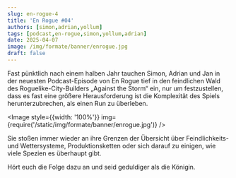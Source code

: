 ---
slug: en-rogue-4
title: 'En Rogue #04'
authors: [simon,adrian,yollum]
tags: [podcast,en-rogue,simon,yollum,adrian]
date: 2025-04-07
image: /img/formate/banner/enrogue.jpg
draft: false
---


Fast pünktlich nach einem halben Jahr tauchen Simon, Adrian und Jan in der neuesten Podcast-Episode von En Rogue tief in den feindlichen Wald des Roguelike-City-Builders „Against the Storm“ ein, nur um festzustellen, dass es fast eine größere Herausforderung ist die Komplexität des Spiels herunterzubrechen, als einen Run zu überleben.

<Image style={{width: '100%'}} img={require('/static/img/formate/banner/enrogue.jpg')} />

<!--truncate-->

Sie stoßen immer wieder an ihre Grenzen der Übersicht über Feindlichkeits- und Wettersysteme, Produktionsketten oder sich darauf zu einigen, wie viele Spezien es überhaupt gibt.

Hört euch die Folge dazu an und seid geduldiger als die Königin.

<ReactPlayer
    width="100%"
    height="50px"
    controls
    src='https://m10z.picnotes.de/EnRogue/EnRogue_004.mp3'
/>

